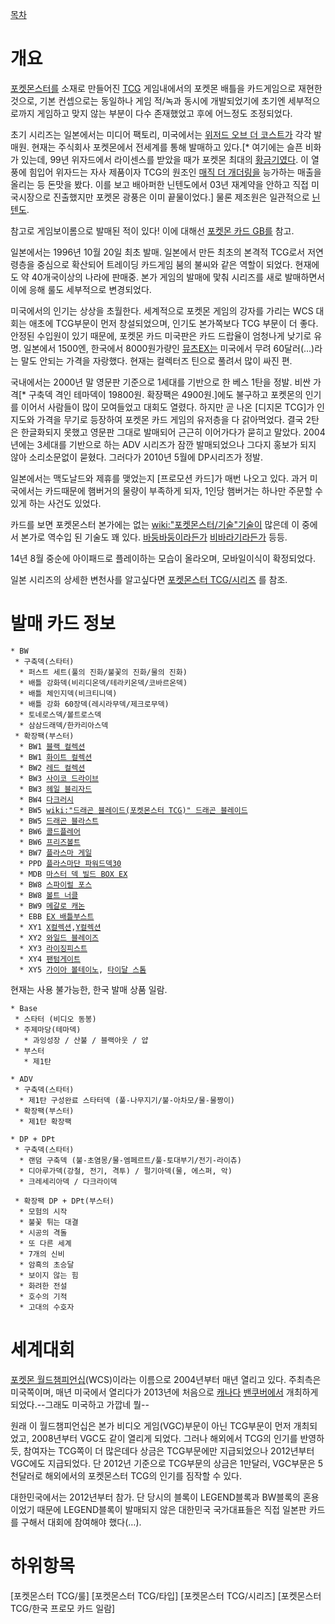 [[목차]]

= 개요 =
[[포켓몬스터]]를 소재로 만들어진 [[TCG]]
게임내에서의 포켓몬 배틀을 카드게임으로 재현한 것으로, 기본 컨셉으로는 동일하나 게임 적/녹과 동시에 개발되었기에 초기엔 세부적으로까지 게임하고 맞지 않는 부분이 다수 존재했었고 후에 어느정도 조정되었다. 

초기 시리즈는 일본에서는 미디어 팩토리, 미국에서는 [[위저드 오브 더 코스트]]가 각각 발매원. 현재는 주식회사 포켓몬에서 전세계를 통해 발매하고 있다.[* 여기에는 슬픈 비화가 있는데, 99년 위자드에서 라이센스를 받았을 때가 포켓몬 최대의 [[황금기]]였다. 이 열풍에 힘입어 위자드는 자사 제품이자 TCG의 원조인 [[매직 더 개더링]]을 능가하는 매출을 올리는 등 돈맛을 봤다. 이를 보고 배아퍼한 닌텐도에서 03년 재계약을 안하고 직접 미국시장으로 진출했지만 포켓몬 광풍은 이미 끝물이었다.] 물론 제조원은 일관적으로 [[닌텐도]].

참고로 게임보이롬으로 발매된 적이 있다! 이에 대해선 [[포켓몬 카드 GB]]를 참고.

일본에서는 1996년 10월 20일 최초 발매. 일본에서 만든 최초의 본격적 TCG로서 저연령층을 중심으로 확산되어 트레이딩 카드게임 붐의 불씨와 같은 역할이 되었다. 현재에도 약 40개국이상의 나라에 판매중. 본가 게임의 발매에 맟춰 시리즈를 새로 발매하면서 이에 응해 룰도 세부적으로 변경되었다.

미국에서의 인기는 상상을 초월한다. 세계적으로 포켓몬 게임의 강자를 가리는 WCS 대회는 애초에 TCG부문이 먼저 창설되었으며, 인기도 본가쪽보다 TCG 부문이 더 좋다. 안정된 수입원이 있기 때문에, 포켓몬 카드 미국판은 카드 드랍율이 엄청나게 낮기로 유명. 일본에서 1500엔, 한국에서 8000원가량인 [[뮤츠]]EX는 미국에서 무려 60달러(…)라는 말도 안되는 가격을 자랑했다. 현재는 컬렉터즈 틴으로 풀려서 많이 싸진 편.

국내에서는 2000년 말 영문판 기준으로 1세대를 기반으로 한 베스 1탄을 정발. 비싼 가격[* 구축덱 격인 테마덱이 19800원. 확장팩은 4900원.]에도 불구하고 포켓몬의 인기를 이어서 사람들이 많이 모여들었고 대회도 열렸다. 하지만 곧 나온 [디지몬 TCG]가 인지도와 가격을 무기로 등장하여 포켓몬 카드 게임의 유저층을 다 갉아먹었다. 결국 2탄은 한글화되지 못했고 영문판 그대로 발매되어 근근히 이어가다가 묻히고 말았다. 2004년에는 3세대를 기반으로 하는 ADV 시리즈가 잠깐 발매되었으나 그다지 홍보가 되지 않아 소리소문없이 묻혔다. 그러다가 2010년 5월에 DP시리즈가 정발.

일본에서는 맥도날드와 제휴를 맺었는지 [프로모션 카드]가 매번 나오고 있다. 과거 미국에서는 카드때문에 햄버거의 물량이 부족하게 되자, 1인당 햄버거는 하나만 주문할 수 있게 하는 사건도 있었다.

카드를 보면 포켓몬스터 본가에는 없는 [[wiki:"포켓몬스터/기술"기술]]이 많은데 이 중에서 본가로 역수입 된 기술도 꽤 있다. [[바둥바둥]]이라든가 [[비바라기]]라든가 등등.

14년 8월 중순에 아이패드로 플레이하는 모습이 올라오며, 모바일이식이 확정되었다.

일본 시리즈의 상세한 변천사를 알고싶다면 [[포켓몬스터 TCG/시리즈]] 를 참조.

= 발매 카드 정보 =
 * BW
  * 구축덱(스타터)
   * 퍼스트 세트(풀의 진화/불꽃의 진화/물의 진화)
   * 배틀 강화덱(비리디온덱/테라키온덱/코바르온덱)
   * 배틀 체인지덱(비크티니덱)
   * 배틀 강화 60장덱(레시라무덱/제크로무덱)
   * 토네로스덱/볼트로스덱
   * 삼삼드래덱/한카리아스덱
  * 확장팩(부스터)
   * BW1 [[블랙 컬렉션]]
   * BW1 [[화이트 컬렉션]]
   * BW2 [[레드 컬렉션]]
   * BW3 [[사이코 드라이브]]
   * BW3 [[헤일 블리자드]]
   * BW4 [[다크러시]]
   * BW5 [[wiki:"드래곤 블레이드(포켓몬스터 TCG)" 드래곤 블레이드]]
   * BW5 [[드래곤 블라스트]]
   * BW6 [[콜드플레어]]
   * BW6 [[프리즈볼트]]
   * BW7 [[플라스마 게일]]
   * PPD [[플라스마단 파워드덱30]]
   * MDB [[마스터 덱 빌드 BOX EX]]
   * BW8 [[스파이럴 포스]]
   * BW8 [[볼트 너클]]
   * BW9 [[메갈로 캐논]]
   * EBB [[EX 배틀부스트]]
   * XY1 [[X컬렉션]],[[Y컬렉션]]
   * XY2 [[와일드 블레이즈]]
   * XY3 [[라이징피스트]]
   * XY4 [[팬텀게이트]]
   * XY5 [[가이아 볼테이노]], [[타이달 스톰]]



현재는 사용 불가능한, 한국 발매 상품 일람.
 * Base
  * 스타터 (비디오 동봉)
  * 주제마당(테마덱)
    * 과잉성장 / 산불 / 블랙아웃 / 얍
  * 부스터
    * 제1탄

 * ADV
  * 구축덱(스타터)
   * 제1탄 구성완료 스타터덱 (풀-나무지기/불-아차모/물-물짱이)
  * 확장팩(부스터)
   * 제1탄 확장팩

 * DP + DPt
  * 구축덱(스타터)
   * 랜덤 구축덱 (불-초염몽/물-엠페르트/풀-토대부기/전기-라이츄)
   * 디아루가덱(강철, 전기, 격투) / 펄기아덱(물, 에스퍼, 악)
   * 크레세리아덱 / 다크라이덱

  * 확장팩 DP + DPt(부스터)
   * 모험의 시작
   * 불꽃 튀는 대결
   * 시공의 격돌
   * 또 다른 세계
   * 7개의 신비
   * 암흑의 초승달
   * 보이지 않는 힘
   * 화려한 전설
   * 호수의 기적
   * 고대의 수호자

= 세계대회 =
[[포켓몬 월드챔피언십]](WCS)이라는 이름으로 2004년부터 매년 열리고 있다. 주최측은 미국쪽이며, 매년 미국에서 열리다가 2013년에 처음으로 [[캐나다]] [[밴쿠버]]에서 개최하게 되었다.--그래도 미국하고 가깝네 뭘--

원래 이 월드챔피언십은 본가 비디오 게임(VGC)부문이 아닌 TCG부문이 먼저 개최되었고, 2008년부터 VGC도 같이 열리게 되었다. 그러나 해외에서 TCG의 인기를 반영하듯, 참여자는 TCG쪽이 더 많은데다 상금은 TCG부문에만 지급되었으나 2012년부터 VGC에도 지급되었다. 단 2012년 기준으로 TCG부문의 상금은 1만달러, VGC부문은 5천달러로 해외에서의 포켓몬스터 TCG의 인기를 짐작할 수 있다.

대한민국에서는 2012년부터 참가. 단 당시의 블록이 LEGEND블록과 BW블록의 혼용이었기 때문에 LEGEND블록이 발매되지 않은 대한민국 국가대표들은 직접 일본판 카드를 구해서 대회에 참여해야 했다(…).

= 하위항목 =
[포켓몬스터 TCG/룰]
[포켓몬스터 TCG/타입]
[포켓몬스터 TCG/시리즈]
[포켓몬스터 TCG/한국 프로모 카드 일람]
